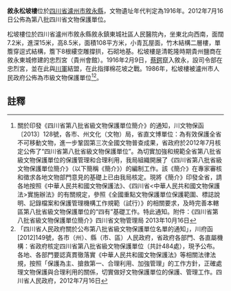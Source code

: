{{msg:四川省文物保護單位
|名稱 = 敘永松坡樓
|編號 = 395
|圖片 = 
|級別 = S8
|分類 = 
|時代 = 1916年
|地点 = [[四川省|四川省]][[瀘州市|瀘州市]][[敘永縣|敘永縣]]
|坐標 =
|登錄 = 2012年7月16日
}}
'''敘永松坡樓'''位於[[四川省|四川省]][[瀘州市|瀘州市]][[敘永縣|敘永縣]]，文物遺址年代判定為1916年。2012年7月16日公佈為第八批四川省文物保護單位。

松坡樓位於四川省瀘州市敘永縣敘永鎮東城社區人民醫院內，坐東北向西南，面闊7.2米，進深15米，高8.5米，面積108平方米，小青瓦屋面，竹木結構二層樓，單簷穿逗式結構，簷下8根縷空雕撐拱，石砌地基。松坡樓是清乾隆時期貴州鹽商在敘永東城修建的忠烈宮（貴州會館）。1916年2月9日，[[蔡鍔|蔡鍔]]竄入敘永，設司令部在忠烈宮，並在此與[[川軍|川軍]]結盟，在此指揮棉花坡之戰。1986年，松坡樓被瀘州市人民政府公佈為市級文物保護單位<ref>關於印發《四川省第八批省級文物保護單位簡介》的通知，川文物保函〔2013〕128號，各市、州文化（文物）局，省直文博單位：為有效保護全省不可移動文物，進一步鞏固第三次全國文物普查成果，省政府於2012年7月核定公佈了“四川省第八批省級文物保護單位”。為切實加強和規範全省第八批省級文物保護單位的保護管理和合理利用，我局組織開展了《四川省第八批省級文物保護單位簡介》（以下簡稱《簡介》）的編制工作。該《簡介》在專家審核和徵求各地文物部門意見的基礎上已由我局核定。現將《簡介》印發全省，請各地按照《中華人民共和國文物保護法》、《四川省<中華人民共和國文物保護法>實施辦法》的有關規定，參照《全國重點文物保護單位保護範圍、標誌說明、記錄檔案和保護管理機構工作規範（試行）》的相關要求，及時完善本轄區第八批省級文物保護單位的“四有”基礎工作。特此通知。附件：《四川省第八批省級文物保護單位簡介》四川省文物管理局  2013年10月16日</ref><ref>  「四川省人民政府關於公布第八批省級文物保護單位名單的通知」，川府函[2012]149號，各市（州）、縣（市、區）人民政府，省政府各部門、各直屬機構：省政府核定四川省第八批省級文物保護單位（共計484處），現予公布。各地、各部門要認真貫徹落實《中華人民共和國文物保護法》等相關法律法規，按照「保護為主、搶救第一、合理利用、加強管理」的工作方針，正確處理文物保護與合理利用的關係，切實做好文物保護單位的保護、管理工作。四川省人民政府，2012年7月16日</ref>。
==註釋==
{{reflist}}
{{文物保護單位小作品}}